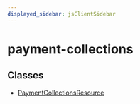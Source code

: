 ```yaml
---
displayed_sidebar: jsClientSidebar
---
```



# payment-collections

## Classes

- [PaymentCollectionsResource](../payment_collections/classes/payment_collections.PaymentCollectionsResource.mdx)
